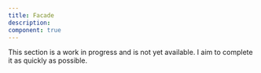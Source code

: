 ```yaml
---
title: Facade
description:
component: true
---
```


This section is a work in progress and is not yet available. I aim to complete it as quickly as possible.
